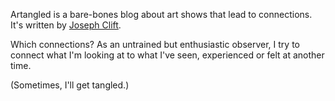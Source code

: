 Artangled is a bare-bones blog about art shows that lead to connections. It's written by [Joseph Clift](https://josephclift.com).

Which connections? As an untrained but enthusiastic observer, I try to connect what I'm looking at to what I've seen, experienced or felt at another time.

(Sometimes, I'll get tangled.)
